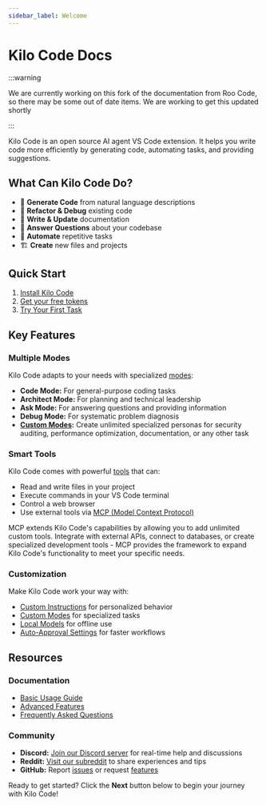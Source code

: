 ```yaml
---
sidebar_label: Welcome
---
```



# Kilo Code Docs

:::warning

We are currently working on this fork of the documentation from Roo Code, so there may be some out of date items. We are working to get this updated shortly

:::

Kilo Code is an open source AI agent VS Code extension. It helps you write code more efficiently by generating code, automating tasks, and providing suggestions.

## What Can Kilo Code Do?

- 🚀 **Generate Code** from natural language descriptions
- 🔧 **Refactor & Debug** existing code
- 📝 **Write & Update** documentation
- 🤔 **Answer Questions** about your codebase
- 🔄 **Automate** repetitive tasks
- 🏗️ **Create** new files and projects

## Quick Start

1. [Install Kilo Code](/getting-started/installing)
2. [Get your free tokens](/getting-started/free-tokens)
3. [Try Your First Task](/getting-started/your-first-task)

## Key Features

### Multiple Modes
Kilo Code adapts to your needs with specialized [modes](/basic-usage/using-modes):
- **Code Mode:** For general-purpose coding tasks
- **Architect Mode:** For planning and technical leadership
- **Ask Mode:** For answering questions and providing information
- **Debug Mode:** For systematic problem diagnosis
- **[Custom Modes](/features/custom-modes):** Create unlimited specialized personas for security auditing, performance optimization, documentation, or any other task

### Smart Tools
Kilo Code comes with powerful [tools](/basic-usage/how-tools-work) that can:
- Read and write files in your project
- Execute commands in your VS Code terminal
- Control a web browser
- Use external tools via [MCP (Model Context Protocol)](/features/mcp/overview)

MCP extends Kilo Code's capabilities by allowing you to add unlimited custom tools. Integrate with external APIs, connect to databases, or create specialized development tools - MCP provides the framework to expand Kilo Code's functionality to meet your specific needs.

### Customization
Make Kilo Code work your way with:
- [Custom Instructions](/features/custom-instructions) for personalized behavior
- [Custom Modes](/features/custom-modes) for specialized tasks
- [Local Models](/advanced-usage/local-models) for offline use
- [Auto-Approval Settings](/features/auto-approving-actions) for faster workflows

## Resources

### Documentation
- [Basic Usage Guide](/basic-usage/the-chat-interface)
- [Advanced Features](/features/auto-approving-actions)
- [Frequently Asked Questions](/faq)

### Community
- **Discord:** <a href={DISCORD_URL} target="_blank">Join our Discord server</a> for real-time help and discussions
- **Reddit:** <a href={REDDIT_URL} target="_blank">Visit our subreddit</a> to share experiences and tips
- **GitHub:** Report <a href={GITHUB_ISSUES_MAIN_URL} target="_blank">issues</a> or request <a href={GITHUB_FEATURES_URL} target="_blank">features</a>

Ready to get started? Click the **Next** button below to begin your journey with Kilo Code!
